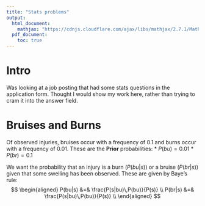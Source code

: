```yaml
---
title: "Stats problems"
output:
  html_document:
    mathjax: "https://cdnjs.cloudflare.com/ajax/libs/mathjax/2.7.1/MathJax.js?config=TeX-AMS-MML_HTMLorMML"
  pdf_document:
    toc: true
---
```


# Intro
Was looking at a job posting that had some stats questions in the application form. Thought I would show my work here, rather than trying to cram it into the answer field.

# Bruises and Burns

Of observed injuries, bruises occur with a frequency of 0.1 and burns occur with a frequency of 0.01. These are the __Prior__ probabilities:
    * $P(bu) = 0.01$
    * $P(br) = 0.1$

We want the probability that an injury is a burn ($P(bu|s)$) or a bruise ($P(br|s)$) given that some swelling has been observed. These are given by Baye's rule:
$$
\begin{aligned}
P(bu|s) &=& \frac{P(s|bu)\,P(bu)}{P(s)} \\
P(br|s) &=& \frac{P(s|bu)\,P(bu)}{P(s)} \\
\end{aligned}
$$


